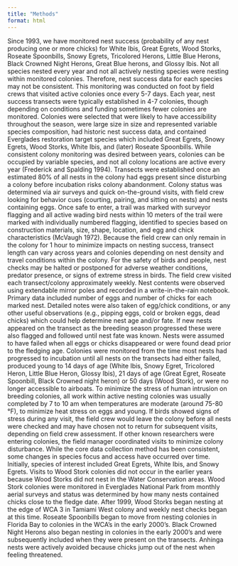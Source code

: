 ```yaml
---
title: "Methods"
format: html
---
```


Since 1993, we have monitored nest success (probability of any nest producing one or more chicks) for White Ibis, Great Egrets, Wood Storks, Roseate Spoonbills, Snowy Egrets, Tricolored Herons, Little Blue Herons, Black Crowned Night Herons, Great Blue herons, and Glossy Ibis. Not all species nested every year and not all actively nesting species were nesting within monitored colonies. Therefore, nest success data for each species may not be consistent.  This monitoring was conducted on foot by field crews that visited active colonies once every 5-7 days.
Each year, nest success transects were typically established in 4-7 colonies, though depending on conditions and funding sometimes fewer colonies are monitored. Colonies were selected that were likely to have accessibility throughout the season, were large size in size and represented variable species composition, had historic nest success data, and contained Everglades restoration target species which included Great Egrets, Snowy Egrets, Wood Storks, White Ibis, and (later) Roseate Spoonbills. While consistent colony monitoring was desired between years, colonies can be occupied by variable species, and not all colony locations are active every year (Frederick and Spalding 1994).
Transects were established once an estimated 80% of all nests in the colony had eggs present since disturbing a colony before incubation risks colony abandonment. Colony status was determined via air surveys and quick on-the-ground visits, with field crew looking for behavior cues (courting, pairing, and sitting on nests) and nests containing eggs. Once safe to enter, a trail was marked with surveyor flagging and all active wading bird nests within 10 meters of the trail were marked with individually numbered flagging, identified to species based on construction materials, size, shape, location, and egg and chick characteristics (McVaugh 1972). Because the field crew can only remain in the colony for 1 hour to minimize impacts on nesting success, transect length can vary across years and colonies depending on nest density and travel conditions within the colony. For the safety of birds and people, nest checks may be halted or postponed for adverse weather conditions, predator presence, or signs of extreme stress in birds.
The field crew visited each transect/colony approximately weekly. Nest contents were observed using extendable mirror poles and recorded in a write-in-the-rain notebook. Primary data included number of eggs and number of chicks for each marked nest. Detailed notes were also taken of egg/chick conditions, or any other useful observations (e.g., pipping eggs, cold or broken eggs, dead chicks) which could help determine nest age and/or fate. If new nests appeared on the transect as the breeding season progressed these were also flagged and followed until nest fate was known. Nests were assumed to have failed when all eggs or chicks disappeared or were found dead prior to the fledging age. Colonies were monitored from the time most nests had progressed to incubation until all nests on the transects had either failed, produced young to 14 days of age (White Ibis, Snowy Egret, Tricolored Heron, Little Blue Heron, Glossy Ibis), 21 days of age (Great Egret, Roseate Spoonbill, Black Crowned night heron) or 50 days (Wood Stork), or were no longer accessible to airboats. 
To minimize the stress of human intrusion on breeding colonies, all work within active nesting colonies was usually completed by 7 to 10 am when temperatures are moderate (around 75-80 °F), to minimize heat stress on eggs and young. If birds showed signs of stress during any visit, the field crew would leave the colony before all nests were checked and may have chosen not to return for subsequent visits, depending on field crew assessment. If other known researchers were entering colonies, the field manager coordinated visits to minimize colony disturbance.
While the core data collection method has been consistent, some changes in species focus and access have occurred over time. Initially, species of interest included Great Egrets, White Ibis, and Snowy Egrets. Visits to Wood Stork colonies did not occur in the earlier years because Wood Storks did not nest in the Water Conservation areas. Wood Stork colonies were monitored in Everglades National Park from monthly aerial surveys and status was determined by how many nests contained chicks close to the fledge date. After 1999, Wood Storks began nesting at the edge of WCA 3 in Tamiami West colony and weekly nest checks began at this time. Roseate Spoonbills began to move from nesting colonies in Florida Bay to colonies in the WCA’s in the early 2000’s. Black Crowned Night Herons also began nesting in colonies in the early 2000’s and were subsequently included when they were present on the transects. Anhinga nests were actively avoided because chicks jump out of the nest when feeling threatened. 

